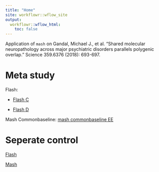 ```yaml
---
title: "Home"
site: workflowr::wflow_site
output:
  workflowr::wflow_html:
    toc: false
---
```


Application of `mash` on Gandal, Michael J., et al. "Shared molecular neuropathology across major psychiatric disorders parallels polygenic overlap." Science 359.6376 (2018): 693-697. 

# Meta study

Flash:

* [Flash C](FlashC.html)
  
* [Flash D](FlashD.html)

Mash Commonbaseline: [mash commonbaseline EE](MashCommonbaseline.html)

# Seperate control

[Flash](FlashD_Control.html)

[Mash](MashEE.html)
